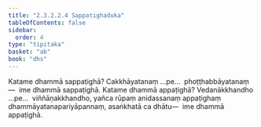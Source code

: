 ```yaml
---
title: "2.3.2.2.4 Sappaṭighaduka"
tableOfContents: false
sidebar:
  order: 4
type: "tipitaka"
basket: "ab"
book: "dhs"
---
```



<DynamicBreadcrumb />

<Division number="1095" book="dhs" bookNo="29" page="220">

<Paragraph number="1764" book="dhs">
Katame dhammā sappaṭighā? Cakkhāyatanaṃ …pe…  phoṭṭhabbāyatanaṃ—  ime dhammā sappaṭighā.
</Paragraph>

</Division>
<Division number="1096" book="dhs" bookNo="29" page="220">

<Paragraph number="1765" book="dhs">
Katame dhammā appaṭighā? Vedanākkhandho …pe…  viññāṇakkhandho, yañca rūpaṃ anidassanaṃ appaṭighaṃ dhammāyatanapariyāpannaṃ, asaṅkhatā ca dhātu—  ime dhammā appaṭighā.
</Paragraph>
</Division>
